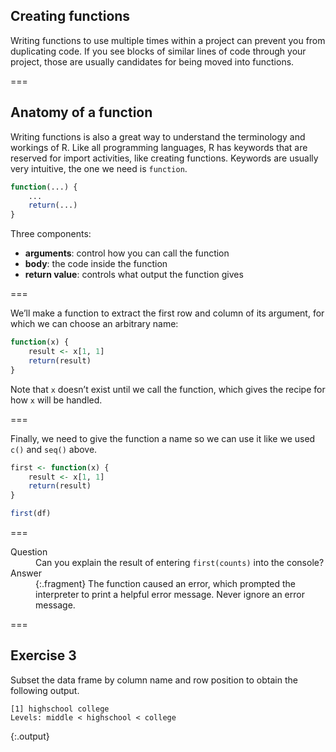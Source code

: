 ## Creating functions

Writing functions to use multiple times within a project can prevent you from duplicating code. If you see blocks of similar lines of code through your project, those are usually candidates for being moved into functions.

===

## Anatomy of a function

Writing functions is also a great way to understand the terminology and workings of R. Like all programming languages, R has keywords that are reserved for import activities, like creating functions. Keywords are usually very intuitive, the one we need is `function`.

```r
function(...) {
    ...
    return(...)
}
```

Three components:

* __arguments__: control how you can call the function
* __body__: the code inside the function
* __return value__: controls what output the function gives

===

We'll make a function to extract the first row and column of its argument, for which we can choose an arbitrary name:

```r
function(x) {
    result <- x[1, 1]
    return(result)
}
```

Note that `x` doesn't exist until we call the function, which gives the recipe for how `x` will be handled.

===

Finally, we need to give the function a name so we can use it like we used `c()` and `seq()` above.

```r
first <- function(x) {
    result <- x[1, 1]
    return(result)
}
```

```r
first(df)
```

===

Question
: Can you explain the result of entering `first(counts)` into the console?

Answer
: {:.fragment} The function caused an error, which prompted the interpreter to print a helpful error message. Never ignore an error message.

===

## Exercise 3

Subset the data frame by column name and row position to obtain the following output.

~~~
[1] highschool college
Levels: middle < highschool < college
~~~
{:.output}

